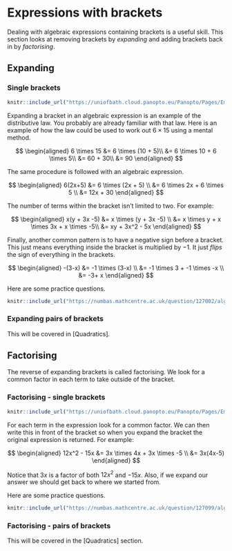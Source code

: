 # Expressions with brackets

Dealing with algebraic expressions containing brackets is a useful skill. This section looks at removing brackets by *expanding* and adding brackets back in by *factorising*.

## Expanding

### Single brackets

```r
knitr::include_url("https://uniofbath.cloud.panopto.eu/Panopto/Pages/Embed.aspx?id=cf10708c-0d3f-4774-8eb6-af0f010a32b1&autoplay=false&offerviewer=true&showtitle=true&showbrand=true&captions=false&interactivity=all", height="405px")
```

Expanding a bracket in an algebraic expression is an example of the distributive law. You probably are already familiar with that law. Here is an example of how the law could be used to work out $6 \times 15$ using a mental method.

$$
\begin{aligned} 
6 \times 15 &= 6 \times (10 + 5)\\
&= 6 \times 10 + 6 \times 5\\
&= 60 + 30\\
&= 90 
\end{aligned}
$$

The same procedure is followed with an algebraic expression. 

$$
\begin{aligned} 
6(2x+5) &= 6 \times (2x + 5) \\
&= 6 \times 2x + 6 \times 5 \\
&= 12x + 30
\end{aligned}
$$

The number of terms within the bracket isn't limited to two. For example:

$$
\begin{aligned} x(y + 3x -5) &= x \times (y + 3x -5) \\
&= x \times y + x \times 3x + x \times -5\\
&= xy + 3x^2 - 5x
\end{aligned}
$$

Finally, another common pattern is to have a negative sign before a bracket. This just means everything inside the bracket is multiplied by $-1$. It just *flips* the sign of everything in the brackets.

$$
\begin{aligned} -(3-x) &= -1 \times (3-x) \\
&= -1 \times 3 + -1 \times -x \\
&= -3+ x
\end{aligned}
$$

Here are some practice questions.

```r
knitr::include_url("https://numbas.mathcentre.ac.uk/question/127002/algebra-expanding-single-brackets/embed/?token=7f05cd3a-ac38-4f05-8866-e3fa3c6b280c", height="800px")
```

### Expanding pairs of brackets

This will be covered in [Quadratics].

## Factorising

The reverse of expanding brackets is called factorising. We look for a common factor in each term to take outside of the bracket.

### Factorising - single brackets

```r
knitr::include_url("https://uniofbath.cloud.panopto.eu/Panopto/Pages/Embed.aspx?id=91f5961f-93fc-4d24-b6fc-af0f010a32aa&autoplay=false&offerviewer=true&showtitle=true&showbrand=true&captions=false&interactivity=all", height="405px")
```

For each term in the expression look for a common factor. We can then write this in front of the bracket so when you expand the bracket the original expression is returned. For example:

$$
\begin{aligned} 12x^2 - 15x &= 3x \times 4x + 3x \times -5 \\
&= 3x(4x-5)
\end{aligned}
$$

Notice that $3x$ is a factor of both $12x^2$ and $-15x$. Also, if we expand our answer we should get back to where we started from.

Here are some practice questions.

```r
knitr::include_url("https://numbas.mathcentre.ac.uk/question/127099/algebra-factorising-single-brackets/embed/?token=29498934-17cf-45ab-96cb-ab4a6d7523ed", height="800px")
```

### Factorising - pairs of brackets

This will be covered in the [Quadratics] section.
